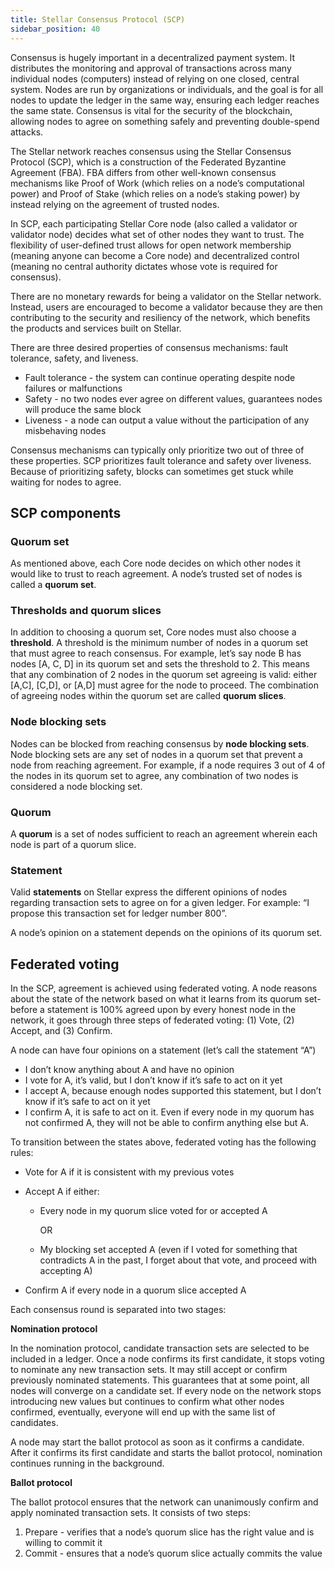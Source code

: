 ```yaml
---
title: Stellar Consensus Protocol (SCP)
sidebar_position: 40
---
```


Consensus is hugely important in a decentralized payment system. It distributes the monitoring and approval of transactions across many individual nodes (computers) instead of relying on one closed, central system. Nodes are run by organizations or individuals, and the goal is for all nodes to update the ledger in the same way, ensuring each ledger reaches the same state. Consensus is vital for the security of the blockchain, allowing nodes to agree on something safely and preventing double-spend attacks.

The Stellar network reaches consensus using the Stellar Consensus Protocol (SCP), which is a construction of the Federated Byzantine Agreement (FBA). FBA differs from other well-known consensus mechanisms like Proof of Work (which relies on a node’s computational power) and Proof of Stake (which relies on a node’s staking power) by instead relying on the agreement of trusted nodes.

In SCP, each participating Stellar Core node (also called a validator or validator node) decides what set of other nodes they want to trust. The flexibility of user-defined trust allows for open network membership (meaning anyone can become a Core node) and decentralized control (meaning no central authority dictates whose vote is required for consensus).

There are no monetary rewards for being a validator on the Stellar network. Instead, users are encouraged to become a validator because they are then contributing to the security and resiliency of the network, which benefits the products and services built on Stellar.

There are three desired properties of consensus mechanisms: fault tolerance, safety, and liveness.

- Fault tolerance - the system can continue operating despite node failures or malfunctions
- Safety - no two nodes ever agree on different values, guarantees nodes will produce the same block
- Liveness - a node can output a value without the participation of any misbehaving nodes

Consensus mechanisms can typically only prioritize two out of three of these properties. SCP prioritizes fault tolerance and safety over liveness. Because of prioritizing safety, blocks can sometimes get stuck while waiting for nodes to agree.

## SCP components

### Quorum set

As mentioned above, each Core node decides on which other nodes it would like to trust to reach agreement. A node’s trusted set of nodes is called a **quorum set**.

### Thresholds and quorum slices

In addition to choosing a quorum set, Core nodes must also choose a **threshold**. A threshold is the minimum number of nodes in a quorum set that must agree to reach consensus. For example, let’s say node B has nodes [A, C, D] in its quorum set and sets the threshold to 2. This means that any combination of 2 nodes in the quorum set agreeing is valid: either [A,C], [C,D], or [A,D] must agree for the node to proceed. The combination of agreeing nodes within the quorum set are called **quorum slices**.

### Node blocking sets

Nodes can be blocked from reaching consensus by **node blocking sets**. Node blocking sets are any set of nodes in a quorum set that prevent a node from reaching agreement. For example, if a node requires 3 out of 4 of the nodes in its quorum set to agree, any combination of two nodes is considered a node blocking set.

### Quorum

A **quorum** is a set of nodes sufficient to reach an agreement wherein each node is part of a quorum slice.

### Statement

Valid **statements** on Stellar express the different opinions of nodes regarding transaction sets to agree on for a given ledger. For example: “I propose this transaction set for ledger number 800”.

A node’s opinion on a statement depends on the opinions of its quorum set.

## Federated voting

In the SCP, agreement is achieved using federated voting. A node reasons about the state of the network based on what it learns from its quorum set- before a statement is 100% agreed upon by every honest node in the network, it goes through three steps of federated voting: (1) Vote, (2) Accept, and (3) Confirm.

A node can have four opinions on a statement (let’s call the statement “A”)

- I don’t know anything about A and have no opinion
- I vote for A, it’s valid, but I don’t know if it’s safe to act on it yet
- I accept A, because enough nodes supported this statement, but I don’t know if it’s safe to act on it yet
- I confirm A, it is safe to act on it. Even if every node in my quorum has not confirmed A, they will not be able to confirm anything else but A.

To transition between the states above, federated voting has the following rules:

- Vote for A if it is consistent with my previous votes
- Accept A if either:

  - Every node in my quorum slice voted for or accepted A

    OR

  - My blocking set accepted A (even if I voted for something that contradicts A in the past, I forget about that vote, and proceed with accepting A)

- Confirm A if every node in a quorum slice accepted A

Each consensus round is separated into two stages:

**Nomination protocol**

In the nomination protocol, candidate transaction sets are selected to be included in a ledger. Once a node confirms its first candidate, it stops voting to nominate any new transaction sets. It may still accept or confirm previously nominated statements. This guarantees that at some point, all nodes will converge on a candidate set. If every node on the network stops introducing new values but continues to confirm what other nodes confirmed, eventually, everyone will end up with the same list of candidates.

A node may start the ballot protocol as soon as it confirms a candidate. After it confirms its first candidate and starts the ballot protocol, nomination continues running in the background.

**Ballot protocol**

The ballot protocol ensures that the network can unanimously confirm and apply nominated transaction sets. It consists of two steps:

1. Prepare - verifies that a node’s quorum slice has the right value and is willing to commit it
2. Commit - ensures that a node’s quorum slice actually commits the value
